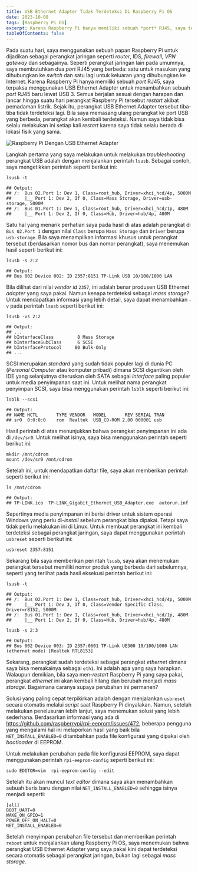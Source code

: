 ```yaml
---
title: USB Ethernet Adapter Tidak Terdeteksi Di Raspberry Pi OS
date: 2023-10-08
tags: [Raspberry Pi OS]
excerpt: Karena Raspberry Pi hanya memiliki sebuah *port* RJ45, saya terpaksa menggunakan USB Ethernet Adapter untuk menambahkan sebuah *port* RJ45 baru lewat USB 3.  Semua berjalan sesuai dengan harapan dan lancar hingga suatu hari perangkat Raspberry Pi tersebut *restart* akibat pemadaman listrik. Sejak itu, perangkat USB Ethernet Adapter tersebut tiba-tiba tidak terdeteksi lagi...
tableOfContents: false
---
```


Pada suatu hari, saya menggunakan sebuah papan Raspberry Pi untuk dijadikan sebagai perangkat jaringan seperti *router*, IDS, *firewall*, *VPN gateway* dan sebagainya.  Seperti perangkat jaringan lain pada umumnya, saya membutuhkan dua *port* RJ45 yang berbeda: satu untuk masukan yang dihubungkan ke *switch* dan satu lagi untuk keluaran yang dihubungkan ke Internet.  Karena Raspberry Pi hanya memiliki sebuah *port* RJ45, saya terpaksa menggunakan USB Ethernet Adapter untuk menambahkan sebuah *port* RJ45 baru lewat USB 3.  Semua berjalan sesuai dengan harapan dan lancar hingga suatu hari perangkat Raspberry Pi tersebut *restart* akibat pemadaman listrik.  Sejak itu, perangkat USB Ethernet Adapter tersebut tiba-tiba tidak terdeteksi lagi.  Bila saya memasang ulang perangkat ke port USB yang berbeda, perangkat akan kembali terdeteksi.  Namun saya tidak bisa selalu melakukan ini setiap kali *restart* karena saya tidak selalu berada di lokasi fisik yang sama.

![Raspberry Pi Dengan USB Ethernet Adapter](../../../assets/gambar_20231008_001.png)

Langkah pertama yang saya melakukan untuk melakukan *troubleshooting* perangkat USB adalah dengan menjalankan perintah `lsusb`.
Sebagai contoh, saya mengetikkan perintah seperti berikut ini:

```shell
lsusb -t

## Output:
## /:  Bus 02.Port 1: Dev 1, Class=root_hub, Driver=xhci_hcd/4p, 5000M
##     |__ Port 1: Dev 2, If 0, Class=Mass Storage, Driver=usb-storage, 5000M
## /:  Bus 01.Port 1: Dev 1, Class=root_hub, Driver=xhci_hcd/1p, 480M
##     |__ Port 1: Dev 2, If 0, Class=Hub, Driver=hub/4p, 480M
```

Satu hal yang menarik perhatian saya pada hasil di atas adalah perangkat di `Bus 02.Port 1` dengan nilai `Class` berupa
`Mass Storage` dan `Driver` berupa `usb-storage`.  Bila saya menampilkan informasi khusus untuk perangkat tersebut (berdasarkan
nomor bus dan nomor perangkat), saya menemukan hasil seperti berikut ini:

```shell
lsusb -s 2:2

## Output:
## Bus 002 Device 002: ID 2357:8151 TP-Link USB 10/100/1000 LAN
```

Bila dilihat dari nilai *vendor id* `2357`, ini adalah benar produsen USB Ethernet *adapter* yang saya pakai.  Namun kenapa terdeteksi
sebagai *mass storage*?  Untuk mendapatkan informasi yang lebih detail, saya dapat menambahkan `-v` pada perintah `lsusb` seperti
berikut ini:

```shell
lsusb -vs 2:2

## Output:
## ...
## bInterfaceClass         8 Mass Storage
## bInterfaceSubClass      6 SCSI
## bInterfaceProtocol     80 Bulk-Only
## ...
```

SCSI merupakan *standard* yang sudah tidak populer lagi di dunia PC (*Personal Computer* atau komputer pribadi) dimana SCSI
digantikan oleh IDE yang selanjutnya diteruskan oleh SATA sebagai *interface* paling populer untuk media penyimpanan saat ini. Untuk
melihat nama perangkat penyimpan SCSI, saya bisa menggunakan perintah `lsblk` seperti berikut ini:

```shell
lsblk --scsi

## Output:
## NAME HCTL       TYPE VENDOR   MODEL       REV SERIAL TRAN
## sr0  0:0:0:0    rom  Realtek  USB_CD-ROM 2.00 000001 usb
```

Hasil perintah di atas menunjukkan bahwa perangkat penyimpanan ini ada di `/dev/sr0`.  Untuk melihat isinya, saya bisa menggunakan
perintah seperti berikut ini:

```shell
mkdir /mnt/cdrom
mount /dev/sr0 /mnt/cdrom
```

Setelah ini, untuk mendapatkan daftar file, saya akan memberikan perintah seperti berikut ini:

```shell
ls /mnt/cdrom

## Output:
## TP-LINK.ico  TP-LINK_Gigabit_Ethernet_USB_Adapter.exe  autorun.inf
```

Sepertinya media penyimpanan ini berisi driver untuk sistem operasi Windows yang perlu di-*install* sebelum perangkat bisa dipakai.  Tetapi
saya tidak perlu melakukan ini di Linux.  Untuk membuat perangkat ini kembali terdeteksi sebagai perangkat jaringan, 
saya dapat menggunakan perintah `usbreset` seperti berikut ini:

```shell
usbreset 2357:8151
```

Sekarang bila saya memberikan perintah `lsusb`, saya akan menemukan perangkat tersebut memiliki nomor produk yang berbeda dari 
sebelumnya, seperti yang terlihat pada hasil eksekusi perintah berikut ini:

```shell
lsusb -t

## Output:
## /:  Bus 02.Port 1: Dev 1, Class=root_hub, Driver=xhci_hcd/4p, 5000M
##     |__ Port 1: Dev 3, If 0, Class=Vendor Specific Class, Driver=r8152, 5000M
## /:  Bus 01.Port 1: Dev 1, Class=root_hub, Driver=xhci_hcd/1p, 480M
##     |__ Port 1: Dev 2, If 0, Class=Hub, Driver=hub/4p, 480M

lsusb -s 2:3

## Output:
## Bus 002 Device 003: ID 2357:0601 TP-Link UE300 10/100/1000 LAN (ethernet mode) [Realtek RTL8153]
```

Sekarang, perangkat sudah terdeteksi sebagai perangkat *ethernet* dimana saya bisa memakainya sebagai `eth1`.  Ini adalah apa
yang saya harapkan.  Walaupun demikian, bila saya men-*restart* Raspberry Pi yang saya pakai, perangkat *ethernet* ini akan
kembali hilang dan berubah menjadi *mass storage*.  Bagaimana caranya supaya perubahan ini permanen?

Solusi yang paling cepat terpikirkan adalah dengan menjalankan `usbreset` secara otomatis melalui *script* saat Raspberry Pi
dinyalakan.  Namun, setelah melakukan penelusuran lebih lanjut, saya menemukan solusi yang lebih sederhana. Berdasarkan
informasi yang ada di https://github.com/raspberrypi/rpi-eeprom/issues/472, beberapa pengguna yang mengalami hal ini melaporkan
hasil yang baik bila `NET_INSTALL_ENABLED=0` ditambahkan pada file konfigurasi yang dipakai oleh *bootloader* di EEPROM.  

Untuk melakukan perubahan pada file konfigurasi EEPROM, saya dapat menggunakan perintah `rpi-eeprom-config` seperti berikut ini:

```shell
sudo EDITOR=vim  rpi-eeprom-config --edit
```

Setelah itu akan muncul *text editor* dimana saya akan menambahkan sebuah baris baru dengan nilai `NET_INSTALL_ENABLED=0` sehingga
isinya menjadi seperti:

```text "NET_INSTALL_ENABLED=0"
[all]
BOOT_UART=0
WAKE_ON_GPIO=1
POWER_OFF_ON_HALT=0
NET_INSTALL_ENABLED=0
```

Setelah menyimpan perubahan file tersebut dan memberikan perintah `reboot` untuk menjalankan ulang Raspberry Pi OS, saya 
menemukan bahwa perangkat USB Ethernet Adapter yang saya pakai kini dapat terdeteksi secara otomatis sebagai perangkat jaringan, bukan 
lagi sebagai *mass storage*.
